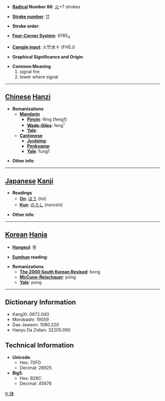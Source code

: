 * '''[[Wiktionary:Chinese radical index| Radical]] Number 86''': [[Wiktionary:Chinese radical index 火|火]]+7 strokes

* '''[[Wiktionary:Chinese total strokes index|Stroke number]]''': [[Wiktionary:Chinese total strokes index 11|11]]

* '''Stroke order''': 

* '''[[Wiktionary:Chinese four corner index|Four-Corner System]]''': 9785<sub>4</sub>

* '''[[Wiktionary:Chinese Cangjie index|Cangjie input]]''': 火竹水十 (FHEJ)

* '''Graphical Significance and Origin''': 

* '''Common Meaning'''
*#signal fire
*# tower where signal


----

== [[Chinese]] [[Hanzi]] ==

* '''Romanizations'''
** '''[[Mandarin]]'''
*** '''[[Pinyin]]''': fēng (feng1)
*** '''[[Wade-Giles]]''': feng<sup>1</sup>
*** '''[[Yale]]''': 
** '''[[Cantonese]]'''
*** '''[[Jyutping]]''':
*** '''[[Penkyamp]]''': 
*** '''[[Yale]]''': fung1

* '''Other info''': 

----

== [[Japanese]] [[Kanji]] ==

* '''Readings'''
** '''[[On]]''': [[ほう]] (hō)
** '''[[Kun]]''': [[のろし]] (noroshi)

* '''Other info''':  

----

== [[Korean]] [[Hanja]] ==

* '''[[Hangeul]]''': 봉

* '''[[Eumhun]] reading''': 

* '''Romanizations'''
** '''[[The 2000 South Korean Revised Romanization|The 2000 South Korean Revised]]''': bong
** '''[[McCune-Reischauer]]''': pong
** '''[[Yale]]''': pong

----

== Dictionary Information ==

* KangXi: 0672.040
* Morobashi: 19059
* Dae Jaweon: 1080.220
* Hanyu Da Zidian: 32205.090

== Technical Information ==

* '''Unicode''':
** Hex: 70FD
** Decimal: 28925
* '''Big5''':
** Hex: B26C
** Decimal: 45676

[[fr:烽]]
